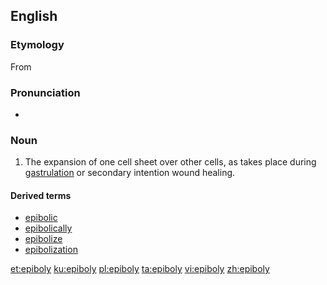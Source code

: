 ==English==

===Etymology===

From {{etyl|grc|en}} {{term|sc=Grek|lang=el|ἐπιβολή||addition|tr=epibolé}}

===Pronunciation===

* {{IPA|ɛˈpɪbəli|lang=en}}

===Noun===
{{en-noun|-}}
{{wikipedia}}

# {{context|embryology|lang=en}} The expansion of one cell sheet over other cells, as takes place during [[gastrulation]] or secondary intention wound healing.

====Derived terms====
* [[epibolic]]
* [[epibolically]]
* [[epibolize]]
* [[epibolization]]

[[et:epiboly]]
[[ku:epiboly]]
[[pl:epiboly]]
[[ta:epiboly]]
[[vi:epiboly]]
[[zh:epiboly]]